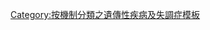 {{Navbox
 | name = Scleroprotein disease
 | title = [[遺傳性疾病]]、細胞外：硬蛋白病(不包括層粘連蛋白和角蛋白)
 | state = {{{state<includeonly>|autocollapse</includeonly>}}}

 | titlestyle = background:Silver
 | listclass = hlist

 | group1 = [[膠原病]]
 | list1 = {{Navbox|child
 
   | group1 =  [[COL1]]:
   | list1 =
* [[成骨不全症]]
* [[埃勒斯-當洛二氏症候群|埃勒斯-當洛二氏症候群1/2/7型]]

   | group2 =  [[Type-II collagen|COL2]]:
   | list2 =
* [[軟骨發育不良症]]
* [[軟骨發育不良綜合徵2型]]
* [[斯蒂克勒氏綜合徵]]
* [[馬歇爾氏綜合徵]]
* [[先天性椎骺發育不良症]]
* [[先天性脊柱骨骺發育不良症、斯特魯德維克氏型]]
* [[尼爾斯特氏發育不良症]](參見[[膠原結締病II型和XI|C2/11]])

   | group3 =  [[COL3]]:
   | list3 =
* [[埃勒斯-當洛二氏症候群|埃勒斯-當洛二氏症候群3&4型]]
** [[薩克-巴拉巴斯氏綜合徵]]

   | group4 =  [[COL4]]:
   | list4 =
* [[奧爾波特氏綜合徵]]

   | group5 =  [[COL5]]:
   | list5 =
* [[埃勒斯-當洛二氏症候群|埃勒斯-當洛二氏症候群1&2型]]

   | group6 =  [[Collagen VI|COL6]]:
   | list6 =
* [[貝斯林肌病]]
* [[烏爾里希先天性肌營養不良症]]

   | group7 =  [[COL7]]:
   | list7 =
* [[營養不良性大皰性表皮鬆解症]]
* [[營養不良性大皰性表皮鬆解症|隱性性營養不良性大皰性表皮鬆解症]]
* [[巴特氏綜合徵]]
* [[新生兒暫時性大皰性皮膚鬆解症]]

   | group8 = COL8:
   | list8 =
* [[休斯營養不良症|休斯營養不良症1]]

   | group9 = COL9:
   | list9 =
* [[多發性骨骺發育不良症|多發性骨骺發育不良症2/3/6]]

   | group10 = COL10:
   | list10 =
* [[施密德氏幹骺端軟骨發育不良症]]

   | group11 = COL11:
   | list11 =
* [[韋-茲氏綜合徵]](WZS)
* [[骨骺發育不良症]](參見[[膠原結締病II型和XI|C2/11]])

   | group12 = COL17:
   | list12 =
* [[大皰性類天皰瘡]]

 }}

 | group2 = [[層粘連蛋白]]
 | list2 =
* [[交界大皰性表皮鬆解症 (醫學)|J交界大皰性表皮鬆解症]]
* [[薛必爾氏綜合徵]]

 | group3 = 其它
 | list3 =
* [[先天性基質角膜營養不良症]]
* [[雷恩氏綜合徵]]
* [[爾博其-懷勒氏病]]
* ''[[TECTA]]''
** [[非綜合徵性耳聾|DFNA8/12, DFNB21]]

 | below = ''參見[[Template:纤维状蛋白质|纖維狀蛋白質]]''<br />{{Protein defects by function navs}}

}}<noinclude>
{{collapsible option}}
[[Category:按機制分類之遺傳性疾病及失調症模板]]
</noinclude>